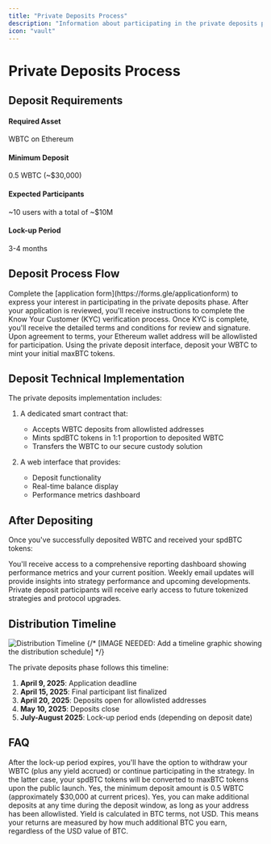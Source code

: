 ```yaml
---
title: "Private Deposits Process"
description: "Information about participating in the private deposits phase"
icon: "vault"
---
```


# Private Deposits Process

## Deposit Requirements

<Card title="Key Information for Private Deposits">
  <div className="grid grid-cols-1 md:grid-cols-2 gap-4">
    <div>
      <h4>Required Asset</h4>
      <p>WBTC on Ethereum</p>
    </div>
    <div>
      <h4>Minimum Deposit</h4>
      <p>0.5 WBTC (~$30,000)</p>
    </div>
    <div>
      <h4>Expected Participants</h4>
      <p>~10 users with a total of ~$10M</p>
    </div>
    <div>
      <h4>Lock-up Period</h4>
      <p>3-4 months</p>
    </div>
  </div>
</Card>

## Deposit Process Flow

<Steps>
  <Step title="Submit Application">
    Complete the [application form](https://forms.gle/applicationform) to express your interest in participating in the private deposits phase.
  </Step>
  <Step title="Complete KYC">
    After your application is reviewed, you'll receive instructions to complete the Know Your Customer (KYC) verification process.
  </Step>
  <Step title="Review Terms">
    Once KYC is complete, you'll receive the detailed terms and conditions for review and signature.
  </Step>
  <Step title="Address Allowlisting">
    Upon agreement to terms, your Ethereum wallet address will be allowlisted for participation.
  </Step>
  <Step title="Deposit WBTC">
    Using the private deposit interface, deposit your WBTC to mint your initial maxBTC tokens.
  </Step>
</Steps>

## Deposit Technical Implementation

The private deposits implementation includes:

1. A dedicated smart contract that:
   - Accepts WBTC deposits from allowlisted addresses
   - Mints spdBTC tokens in 1:1 proportion to deposited WBTC
   - Transfers the WBTC to our secure custody solution

2. A web interface that provides:
   - Deposit functionality
   - Real-time balance display
   - Performance metrics dashboard

## After Depositing

Once you've successfully deposited WBTC and received your spdBTC tokens:

<CardGroup>
  <Card title="Access Dashboard" icon="chart-line">
    You'll receive access to a comprehensive reporting dashboard showing performance metrics and your current position.
  </Card>
  <Card title="Regular Updates" icon="envelope">
    Weekly email updates will provide insights into strategy performance and upcoming developments.
  </Card>
  <Card title="Early Access" icon="key">
    Private deposit participants will receive early access to future tokenized strategies and protocol upgrades.
  </Card>
</CardGroup>

## Distribution Timeline

<img src="/images/distribution-timeline.png" alt="Distribution Timeline" className="w-full" />
{/* [IMAGE NEEDED: Add a timeline graphic showing the distribution schedule] */}

The private deposits phase follows this timeline:

1. **April 9, 2025**: Application deadline
2. **April 15, 2025**: Final participant list finalized
3. **April 20, 2025**: Deposits open for allowlisted addresses
4. **May 10, 2025**: Deposits close
5. **July-August 2025**: Lock-up period ends (depending on deposit date)

## FAQ

<AccordionGroup>
  <Accordion title="What happens after the lock-up period?">
    After the lock-up period expires, you'll have the option to withdraw your WBTC (plus any yield accrued) or continue participating in the strategy. In the latter case, your spdBTC tokens will be converted to maxBTC tokens upon the public launch.
  </Accordion>
  
  <Accordion title="Is there a minimum deposit amount?">
    Yes, the minimum deposit amount is 0.5 WBTC (approximately $30,000 at current prices).
  </Accordion>
  
  <Accordion title="Can I add more WBTC after my initial deposit?">
    Yes, you can make additional deposits at any time during the deposit window, as long as your address has been allowlisted.
  </Accordion>
  
  <Accordion title="How is my yield calculated?">
    Yield is calculated in BTC terms, not USD. This means your returns are measured by how much additional BTC you earn, regardless of the USD value of BTC.
  </Accordion>
</AccordionGroup>